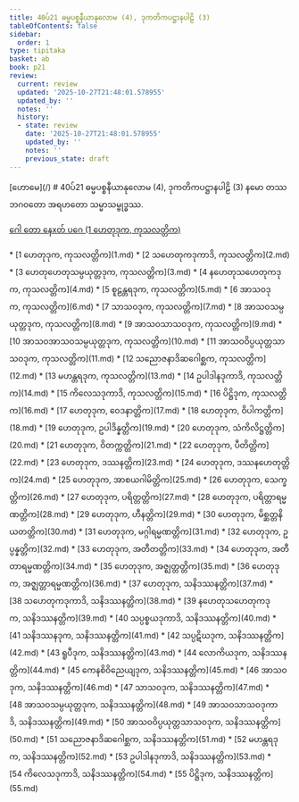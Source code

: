 ```yaml
---
title: 40ပ်21 ဓမ္မပစ္စနီယာနုလောမ (4), ဒုကတိကပဋ္ဌာနပါဠိ (3)
tableOfContents: false
sidebar:
  order: 1
type: tipitaka
basket: ab
book: p21
review:
  current: review
  updated: '2025-10-27T21:48:01.578955'
  updated_by: ''
  notes: ''
  history:
  - state: review
    date: '2025-10-27T21:48:01.578955'
    updated_by: ''
    notes: ''
    previous_state: draft
---
```



<ReviewStatus review={frontmatter.review} showDetails={true} />

<HypothesisAnnotation frontmatter={frontmatter} />

<Paragraph type="center" book="p21">
[ဟောမေ](/)
</Paragraph>

<Paragraph type="center" book="p21">
# 40ပ်21 ဓမ္မပစ္စနီယာနုလောမ (4), ဒုကတိကပဋ္ဌာနပါဠိ (3)
</Paragraph>

<Paragraph number="1" book="p21">
နမော တဿ ဘဂဝတော အရဟတော သမ္မာသမ္ဗုဒ္ဓဿ.

[ဂေါ တော နေxတ် ပဂေ (1 ဟေတုဒုက, ကုသလတ္တိက)](1.md)



</Paragraph>

<TableOfContents book="p21" section="40">
* [1 ဟေတုဒုက, ကုသလတ္တိက](1.md)
* [2 သဟေတုကဒုကာဒိ, ကုသလတ္တိက](2.md)
* [3 ဟေတုဟေတုသမ္ပယုတ္တဒုက, ကုသလတ္တိက](3.md)
* [4 နဟေတုသဟေတုကဒုက, ကုသလတ္တိက](4.md)
* [5 စူဠန္တရဒုက, ကုသလတ္တိက](5.md)
* [6 အာသဝဒုက, ကုသလတ္တိက](6.md)
* [7 သာသဝဒုက, ကုသလတ္တိက](7.md)
* [8 အာသဝသမ္ပယုတ္တဒုက, ကုသလတ္တိက](8.md)
* [9 အာသဝသာသဝဒုက, ကုသလတ္တိက](9.md)
* [10 အာသဝအာသဝသမ္ပယုတ္တဒုက, ကုသလတ္တိက](10.md)
* [11 အာသဝဝိပ္ပယုတ္တသာသဝဒုက, ကုသလတ္တိက](11.md)
* [12 သညောဇနာဒိဆဂေါစ္ဆက, ကုသလတ္တိက](12.md)
* [13 မဟန္တရဒုက, ကုသလတ္တိက](13.md)
* [14 ဥပါဒါနဒုကာဒိ, ကုသလတ္တိက](14.md)
* [15 ကိလေသဒုကာဒိ, ကုသလတ္တိက](15.md)
* [16 ပိဋ္ဌိဒုက, ကုသလတ္တိက](16.md)
* [17 ဟေတုဒုက, ဝေဒနာတ္တိက](17.md)
* [18 ဟေတုဒုက, ဝိပါကတ္တိက](18.md)
* [19 ဟေတုဒုက, ဥပါဒိန္နတ္တိက](19.md)
* [20 ဟေတုဒုက, သံကိလိဋ္ဌတ္တိက](20.md)
* [21 ဟေတုဒုက, ဝိတက္ကတ္တိက](21.md)
* [22 ဟေတုဒုက, ပီတိတ္တိက](22.md)
* [23 ဟေတုဒုက, ဒဿနတ္တိက](23.md)
* [24 ဟေတုဒုက, ဒဿနဟေတုတ္တိက](24.md)
* [25 ဟေတုဒုက, အာစယဂါမိတ္တိက](25.md)
* [26 ဟေတုဒုက, သေက္ခတ္တိက](26.md)
* [27 ဟေတုဒုက, ပရိတ္တတ္တိက](27.md)
* [28 ဟေတုဒုက, ပရိတ္တာရမ္မဏတ္တိက](28.md)
* [29 ဟေတုဒုက, ဟီနတ္တိက](29.md)
* [30 ဟေတုဒုက, မိစ္ဆတ္တနိယတတ္တိက](30.md)
* [31 ဟေတုဒုက, မဂ္ဂါရမ္မဏတ္တိက](31.md)
* [32 ဟေတုဒုက, ဥပ္ပန္နတ္တိက](32.md)
* [33 ဟေတုဒုက, အတီတတ္တိက](33.md)
* [34 ဟေတုဒုက, အတီတာရမ္မဏတ္တိက](34.md)
* [35 ဟေတုဒုက, အဇ္ဈတ္တတ္တိက](35.md)
* [36 ဟေတုဒုက, အဇ္ဈတ္တာရမ္မဏတ္တိက](36.md)
* [37 ဟေတုဒုက, သနိဒဿနတ္တိက](37.md)
* [38 သဟေတုကဒုကာဒိ, သနိဒဿနတ္တိက](38.md)
* [39 နဟေတုသဟေတုကဒုက, သနိဒဿနတ္တိက](39.md)
* [40 သပ္ပစ္စယဒုကာဒိ, သနိဒဿနတ္တိက](40.md)
* [41 သနိဒဿနဒုက, သနိဒဿနတ္တိက](41.md)
* [42 သပ္ပဋိဃဒုက, သနိဒဿနတ္တိက](42.md)
* [43 ရူပီဒုက, သနိဒဿနတ္တိက](43.md)
* [44 လောကိယဒုက, သနိဒဿနတ္တိက](44.md)
* [45 ကေနစိဝိညေယျဒုက, သနိဒဿနတ္တိက](45.md)
* [46 အာသဝဒုက, သနိဒဿနတ္တိက](46.md)
* [47 သာသဝဒုက, သနိဒဿနတ္တိက](47.md)
* [48 အာသဝသမ္ပယုတ္တဒုက, သနိဒဿနတ္တိက](48.md)
* [49 အာသဝသာသဝဒုကာဒိ, သနိဒဿနတ္တိက](49.md)
* [50 အာသဝဝိပ္ပယုတ္တသာသဝဒုက, သနိဒဿနတ္တိက](50.md)
* [51 သညောဇနာဒိဆဂေါစ္ဆက, သနိဒဿနတ္တိက](51.md)
* [52 မဟန္တရဒုက, သနိဒဿနတ္တိက](52.md)
* [53 ဥပါဒါနဒုကာဒိ, သနိဒဿနတ္တိက](53.md)
* [54 ကိလေသဒုကာဒိ, သနိဒဿနတ္တိက](54.md)
* [55 ပိဋ္ဌိဒုက, သနိဒဿနတ္တိက](55.md)
</TableOfContents>